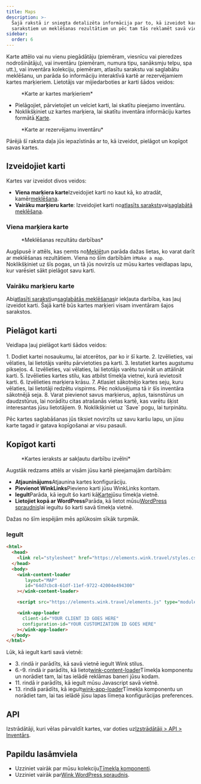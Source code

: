 ```yaml
---
title: Maps
description: >-
  Šajā rakstā ir sniegta detalizēta informācija par to, kā izveidot kartes no
  sarakstiem un meklēšanas rezultātiem un pēc tam tās reklamēt savā vietnē.
sidebar:
  order: 6
---
```


Karte attēlo vai nu vienu piegādātāju (piemēram, viesnīcu vai pieredzes nodrošinātāju), vai inventāru (piemēram, numura tipu, sanāksmju telpu, spa utt.), vai inventāra kolekciju, piemēram, atlasītu sarakstu vai saglabātu meklēšanu, un parāda šo informāciju interaktīvā kartē ar rezervējamiem kartes marķieriem.
Lietotājs var mijiedarboties ar karti šādos veidos:

<figure>
  <CloudinaryImage width="700" height="393" resize="scale" quality="best" alt="Karte ar marķieriem" src="academy/map-example" errorImage="noimage_opaque_nyrtl0.png" />

  <figcaption>*Karte ar kartes marķieriem*</figcaption>
</figure>


* Pielāgojiet, pārvietojiet un velciet karti, lai skatītu pieejamo inventāru.
* Noklikšķiniet uz kartes marķiera, lai skatītu inventāra informāciju kartes formātā.[Karte](/studio/cards).

<figure>
  <CloudinaryImage width="700" height="568" resize="scale" quality="best" alt="Karte ar atvērtu karti" src="academy/map-example-card" errorImage="noimage_opaque_nyrtl0.png" />

  <figcaption>*Karte ar rezervējamu inventāru*</figcaption>
</figure>


Pārējā šī raksta daļa jūs iepazīstinās ar to, kā izveidot, pielāgot un kopīgot savas kartes.

## Izveidojiet karti

Kartes var izveidot divos veidos:

* **Viena marķiera karte**Izveidojiet karti no kaut kā, ko atradāt, kamēr[meklēšana](/studio/search).
* **Vairāku marķieru karte**: Izveidojiet karti no[atlasīts saraksts](/studio/curated-lists)vai[saglabātā meklēšana](/studio/saved-searches).

### Viena marķiera karte

<figure>
  <CloudinaryImage width="350" height="238" resize="scale" quality="best" alt="Darbības" src="academy/inventory-actions" errorImage="noimage_opaque_nyrtl0.png" />

  <figcaption>*Meklēšanas rezultātu darbības*</figcaption>
</figure>


Augšpusē ir attēls, kas ņemts no[Meklēt](/studio/search)un parāda dažas lietas, ko varat darīt ar meklēšanas rezultātiem. Viena no šīm darbībām ir`Make a map`.
Noklikšķiniet uz šīs pogas, un tā jūs novirzīs uz mūsu kartes veidlapas lapu, kur varēsiet sākt pielāgot savu karti.

### Vairāku marķieru karte

Abi[atlasīti saraksti](/studio/curated-lists#list-actions)un[saglabātās meklēšanas](/studio/saved-searches#list-actions)ir iekļauta darbība, kas ļauj izveidot karti. Šajā kartē būs kartes marķieri visam inventāram šajos sarakstos.

## Pielāgot karti

Veidlapa ļauj pielāgot karti šādos veidos:

<Steps>
  1. Dodiet kartei nosaukumu, lai atcerētos, par ko ir šī karte.
  2. Izvēlieties, vai vēlaties, lai lietotājs varētu pārvietoties pa karti.
  3. Iestatiet kartes augstumu pikseļos.
  4. Izvēlieties, vai vēlaties, lai lietotājs varētu tuvināt un attālināt karti.
  5. Izvēlieties kartes stilu, kas atbilst tīmekļa vietnei, kurā ievietosit karti.
  6. Izvēlieties marķiera krāsu.
  7. Atlasiet sākotnējo kartes seju, kuru vēlaties, lai lietotāji redzētu vispirms. Pēc noklusējuma tā ir šīs inventāra sākotnējā seja.
  8. Varat pievienot savus marķierus, apļus, taisnstūrus un daudzstūrus, lai norādītu citas atrašanās vietas kartē, kas varētu šķist interesantas jūsu lietotājiem.
  9. Noklikšķiniet uz `Save` pogu, lai turpinātu.
</Steps>


Pēc kartes saglabāšanas jūs tiksiet novirzīts uz savu karšu lapu, un jūsu karte tagad ir gatava kopīgošanai ar visu pasauli.

## Kopīgot karti

<figure>
  <CloudinaryImage width="350" height="946" resize="scale" quality="best" alt="Karte" src="academy/map" errorImage="noimage_opaque_nyrtl0.png" />

  <figcaption>*Kartes ieraksts ar sakļautu darbību izvēlni*</figcaption>
</figure>


Augstāk redzams attēls ar visām jūsu kartē pieejamajām darbībām:

* **Atjauninājums**Atjaunina kartes konfigurāciju.
* **Pievienot WinkLinks**Pievieno karti jūsu WinkLinks kontam.
* **Iegult**Parāda, kā iegult šo karti kā[Karte](/developers/web-components/#content-loader)jūsu tīmekļa vietnē.
* **Lietojiet kopā ar WordPress**Parāda, kā lietot mūsu[WordPress spraudnis](/developers/wordpress)lai iegultu šo karti savā tīmekļa vietnē.

Dažas no šīm iespējām mēs aplūkosim sīkāk turpmāk.

### Iegult

```html {3, 6-9, 11, 13-16}
<html>
  <head>
    <link rel="stylesheet" href="https://elements.wink.travel/styles.css"></link>
  </head>
  <body>
    <wink-content-loader
       layout="MAP"
       id="64d7cbc8-61df-11ef-9722-42004e494300"
    ></wink-content-loader>

    <script src="https://elements.wink.travel/elements.js" type="module" defer></script>

    <wink-app-loader
      client-id="YOUR CLIENT ID GOES HERE"
      configuration-id="YOUR CUSTOMIZATION ID GOES HERE"
    ></wink-app-loader>
  </body>
</html>
```

Lūk, kā iegult karti savā vietnē:

* 3. rindā ir parādīts, kā savā vietnē iegult Wink stilus.
* 6.–9. rindā ir parādīts, kā lietot[wink-content-loader](/developers/web-components/#content-loader)Tīmekļa komponentu un norādiet tam, lai tas ielādē reklāmas baneri jūsu kodam.
* 11. rindā ir parādīts, kā iegult mūsu Javascript savā vietnē.
* 13\. rindā parādīts, kā iegult[wink-app-loader](/developers/web-components/#application-loader)Tīmekļa komponentu un norādiet tam, lai tas ielādē jūsu lapas līmeņa konfigurācijas preferences.

## API

Izstrādātāji, kuri vēlas pārvaldīt kartes, var doties uz[Izstrādātāji > API > Inventārs](/developers/apis/#inventory-api).

## Papildu lasāmviela

* Uzziniet vairāk par mūsu kolekciju[Tīmekļa komponenti](/developers/web-components).
* Uzziniet vairāk par[Wink WordPress spraudnis](/developers/wordpress).

